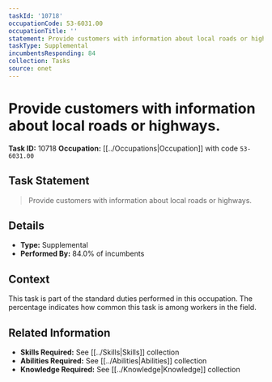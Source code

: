 ```yaml
---
taskId: '10718'
occupationCode: 53-6031.00
occupationTitle: ''
statement: Provide customers with information about local roads or highways.
taskType: Supplemental
incumbentsResponding: 84
collection: Tasks
source: onet
---
```

# Provide customers with information about local roads or highways.

**Task ID:** 10718
**Occupation:** [[../Occupations|Occupation]] with code `53-6031.00`

## Task Statement

> Provide customers with information about local roads or highways.

## Details

- **Type:** Supplemental
- **Performed By:** 84.0% of incumbents

## Context

This task is part of the standard duties performed in this occupation. The percentage indicates how common this task is among workers in the field.

## Related Information

- **Skills Required:** See [[../Skills|Skills]] collection
- **Abilities Required:** See [[../Abilities|Abilities]] collection
- **Knowledge Required:** See [[../Knowledge|Knowledge]] collection

